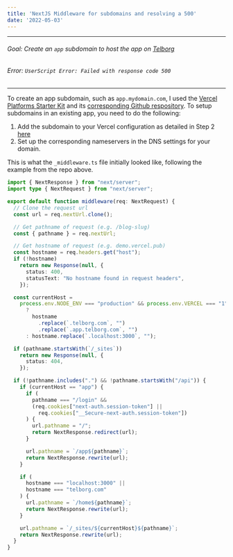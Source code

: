 ```yaml
---
title: 'NextJS Middleware for subdomains and resolving a 500'
date: '2022-05-03'
---
```

---
###### Goal: Create an `app` subdomain to host the app on [Telborg](telborg.com)
###### Error: `UserScript Error: Failed with response code 500`
---
To create an app subdomain, such as `app.mydomain.com`, I used the [Vercel Platforms Starter Kit](https://vercel.com/guides/nextjs-multi-tenant-application) and its [corresponding Github respository](https://github.com/vercel/platforms).
To setup subdomains in an existing app, you need to do the following:
1. Add the subdomain to your Vercel configuration as detailed in Step 2 [here](https://vercel.com/guides/nextjs-multi-tenant-application#5.-deploy-to-vercel)
2. Set up the corresponding nameservers in the DNS settings for your domain.

This is what the `_middleware.ts` file initially looked like, following the example from the repo above.

```ts
import { NextResponse } from "next/server";
import type { NextRequest } from "next/server";

export default function middleware(req: NextRequest) {
  // Clone the request url
  const url = req.nextUrl.clone();

  // Get pathname of request (e.g. /blog-slug)
  const { pathname } = req.nextUrl;

  // Get hostname of request (e.g. demo.vercel.pub)
  const hostname = req.headers.get("host");
  if (!hostname)
    return new Response(null, {
      status: 400,
      statusText: "No hostname found in request headers",
    });

  const currentHost =
    process.env.NODE_ENV === "production" && process.env.VERCEL === "1"
      ?
        hostname
          .replace(`.telborg.com`, "")
          .replace(`.app.telborg.com`, "")
      : hostname.replace(`.localhost:3000`, "");

  if (pathname.startsWith(`/_sites`))
    return new Response(null, {
      status: 404,
    });

  if (!pathname.includes(".") && !pathname.startsWith("/api")) {
    if (currentHost == "app") {
      if (
        pathname === "/login" &&
        (req.cookies["next-auth.session-token"] ||
          req.cookies["__Secure-next-auth.session-token"])
      ) {
        url.pathname = "/";
        return NextResponse.redirect(url);
      }

      url.pathname = `/app${pathname}`;
      return NextResponse.rewrite(url);
    }

    if (
      hostname === "localhost:3000" ||
      hostname === "telborg.com"
    ) {
      url.pathname = `/home${pathname}`;
      return NextResponse.rewrite(url);
    }

    url.pathname = `/_sites/${currentHost}${pathname}`;
    return NextResponse.rewrite(url);
  }
}
```

